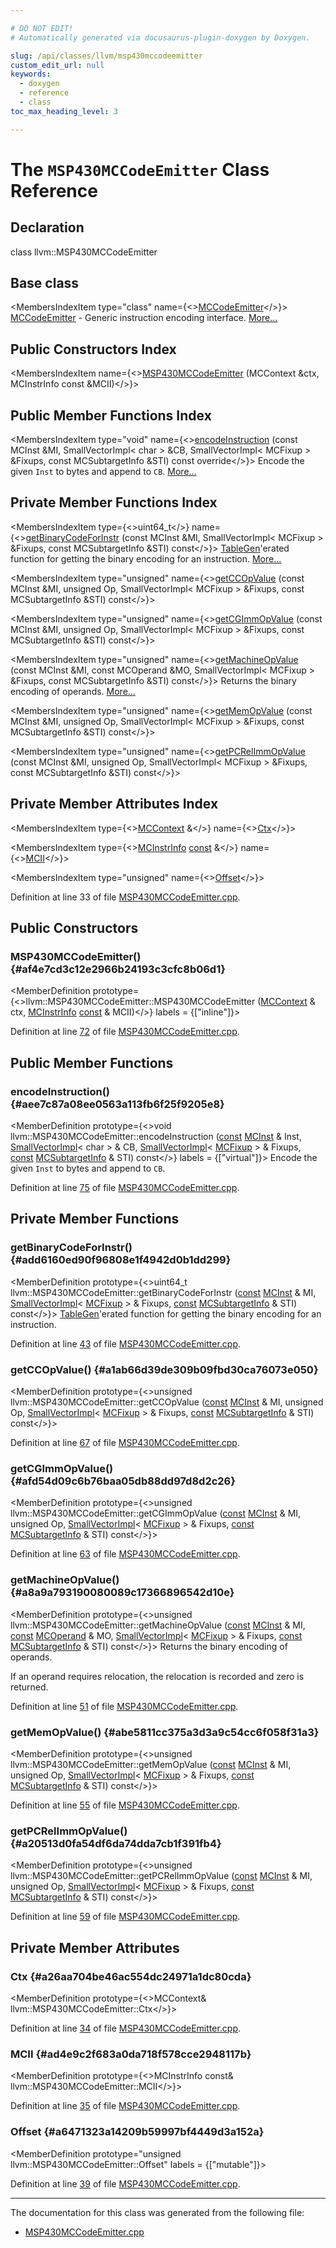 ```yaml
---

# DO NOT EDIT!
# Automatically generated via docusaurus-plugin-doxygen by Doxygen.

slug: /api/classes/llvm/msp430mccodeemitter
custom_edit_url: null
keywords:
  - doxygen
  - reference
  - class
toc_max_heading_level: 3

---
```





# The `MSP430MCCodeEmitter` Class Reference

<DoxygenPage pluginConfig={pluginConfig}>



## Declaration

<CodeBlock>class llvm::MSP430MCCodeEmitter</CodeBlock>

## Base class

<MembersIndex>

<MembersIndexItem
  type="class"
  name={<><a href="/docs/api/classes/llvm/mccodeemitter">MCCodeEmitter</a></>}>
<a href="/docs/api/classes/llvm/mccodeemitter">MCCodeEmitter</a> - Generic instruction encoding interface. <a href="/docs/api/classes/llvm/mccodeemitter/#details">More...</a>
</MembersIndexItem>

</MembersIndex>

## Public Constructors Index

<MembersIndex>

<MembersIndexItem
  name={<><a href="#af4e7cd3c12e2966b24193c3cfc8b06d1">MSP430MCCodeEmitter</a> (MCContext &amp;ctx, MCInstrInfo const &amp;MCII)</>}>
</MembersIndexItem>

</MembersIndex>

## Public Member Functions Index

<MembersIndex>

<MembersIndexItem
  type="void"
  name={<><a href="#aee7c87a08ee0563a113fb6f25f9205e8">encodeInstruction</a> (const MCInst &amp;MI, SmallVectorImpl&lt; char &gt; &amp;CB, SmallVectorImpl&lt; MCFixup &gt; &amp;Fixups, const MCSubtargetInfo &amp;STI) const override</>}>
Encode the given <code>Inst</code> to bytes and append to <code>CB</code>. <a href="#aee7c87a08ee0563a113fb6f25f9205e8">More...</a>
</MembersIndexItem>

</MembersIndex>

## Private Member Functions Index

<MembersIndex>

<MembersIndexItem
  type={<>uint64&#95;t</>}
  name={<><a href="#add6160ed90f96808e1f4942d0b1dd299">getBinaryCodeForInstr</a> (const MCInst &amp;MI, SmallVectorImpl&lt; MCFixup &gt; &amp;Fixups, const MCSubtargetInfo &amp;STI) const</>}>
<a href="/docs/api/namespaces/llvm/tablegen">TableGen</a>&#39;erated function for getting the binary encoding for an instruction. <a href="#add6160ed90f96808e1f4942d0b1dd299">More...</a>
</MembersIndexItem>

<MembersIndexItem
  type="unsigned"
  name={<><a href="#a1ab66d39de309b09fbd30ca76073e050">getCCOpValue</a> (const MCInst &amp;MI, unsigned Op, SmallVectorImpl&lt; MCFixup &gt; &amp;Fixups, const MCSubtargetInfo &amp;STI) const</>}>
</MembersIndexItem>

<MembersIndexItem
  type="unsigned"
  name={<><a href="#afd54d09c6b76baa05db88dd97d8d2c26">getCGImmOpValue</a> (const MCInst &amp;MI, unsigned Op, SmallVectorImpl&lt; MCFixup &gt; &amp;Fixups, const MCSubtargetInfo &amp;STI) const</>}>
</MembersIndexItem>

<MembersIndexItem
  type="unsigned"
  name={<><a href="#a8a9a793190080089c17366896542d10e">getMachineOpValue</a> (const MCInst &amp;MI, const MCOperand &amp;MO, SmallVectorImpl&lt; MCFixup &gt; &amp;Fixups, const MCSubtargetInfo &amp;STI) const</>}>
Returns the binary encoding of operands. <a href="#a8a9a793190080089c17366896542d10e">More...</a>
</MembersIndexItem>

<MembersIndexItem
  type="unsigned"
  name={<><a href="#abe5811cc375a3d3a9c54cc6f058f31a3">getMemOpValue</a> (const MCInst &amp;MI, unsigned Op, SmallVectorImpl&lt; MCFixup &gt; &amp;Fixups, const MCSubtargetInfo &amp;STI) const</>}>
</MembersIndexItem>

<MembersIndexItem
  type="unsigned"
  name={<><a href="#a20513d0fa54df6da74dda7cb1f391fb4">getPCRelImmOpValue</a> (const MCInst &amp;MI, unsigned Op, SmallVectorImpl&lt; MCFixup &gt; &amp;Fixups, const MCSubtargetInfo &amp;STI) const</>}>
</MembersIndexItem>

</MembersIndex>

## Private Member Attributes Index

<MembersIndex>

<MembersIndexItem
  type={<><a href="/docs/api/classes/llvm/mccontext">MCContext</a> &amp;</>}
  name={<><a href="#a26aa704be46ac554dc24971a1dc80cda">Ctx</a></>}>
</MembersIndexItem>

<MembersIndexItem
  type={<><a href="/docs/api/classes/llvm/mcinstrinfo">MCInstrInfo</a> <a href="/docs/api/files/lib/lib/target/lib/target/aarch64/aarch64promoteconstant-cpp/#a90f8350fecae261c25be85d38b451bff">const</a>  &amp;</>}
  name={<><a href="#ad4e9c2f683a0da718f578cce2948117b">MCII</a></>}>
</MembersIndexItem>

<MembersIndexItem
  type="unsigned"
  name={<><a href="#a6471323a14209b59997bf4449d3a152a">Offset</a></>}>
</MembersIndexItem>

</MembersIndex>


Definition at line 33 of file <a href="/docs/api/files/lib/lib/target/lib/target/msp430/lib/target/msp430/mctargetdesc/msp430mccodeemitter-cpp">MSP430MCCodeEmitter.cpp</a>.

<SectionDefinition>

## Public Constructors

### MSP430MCCodeEmitter() {#af4e7cd3c12e2966b24193c3cfc8b06d1}

<MemberDefinition
  prototype={<>llvm::MSP430MCCodeEmitter::MSP430MCCodeEmitter (<a href="/docs/api/classes/llvm/mccontext">MCContext</a> &amp; ctx, <a href="/docs/api/classes/llvm/mcinstrinfo">MCInstrInfo</a> <a href="/docs/api/files/lib/lib/target/lib/target/aarch64/aarch64promoteconstant-cpp/#a90f8350fecae261c25be85d38b451bff">const</a> &amp; MCII)</>}
  labels = {["inline"]}>

Definition at line <a href="/docs/api/files/lib/lib/target/lib/target/msp430/lib/target/msp430/mctargetdesc/msp430mccodeemitter-cpp/#l00072">72</a> of file <a href="/docs/api/files/lib/lib/target/lib/target/msp430/lib/target/msp430/mctargetdesc/msp430mccodeemitter-cpp">MSP430MCCodeEmitter.cpp</a>.
</MemberDefinition>

</SectionDefinition>

<SectionDefinition>

## Public Member Functions

### encodeInstruction() {#aee7c87a08ee0563a113fb6f25f9205e8}

<MemberDefinition
  prototype={<>void llvm::MSP430MCCodeEmitter::encodeInstruction (<a href="/docs/api/files/lib/lib/target/lib/target/aarch64/aarch64promoteconstant-cpp/#a90f8350fecae261c25be85d38b451bff">const</a> <a href="/docs/api/classes/llvm/mcinst">MCInst</a> &amp; Inst, <a href="/docs/api/classes/llvm/smallvectorimpl">SmallVectorImpl</a>&lt; char &gt; &amp; CB, <a href="/docs/api/classes/llvm/smallvectorimpl">SmallVectorImpl</a>&lt; <a href="/docs/api/classes/llvm/mcfixup">MCFixup</a> &gt; &amp; Fixups, <a href="/docs/api/files/lib/lib/target/lib/target/aarch64/aarch64promoteconstant-cpp/#a90f8350fecae261c25be85d38b451bff">const</a> <a href="/docs/api/classes/llvm/mcsubtargetinfo">MCSubtargetInfo</a> &amp; STI) const</>}
  labels = {["virtual"]}>
Encode the given <code>Inst</code> to bytes and append to <code>CB</code>.

Definition at line <a href="/docs/api/files/lib/lib/target/lib/target/msp430/lib/target/msp430/mctargetdesc/msp430mccodeemitter-cpp/#l00075">75</a> of file <a href="/docs/api/files/lib/lib/target/lib/target/msp430/lib/target/msp430/mctargetdesc/msp430mccodeemitter-cpp">MSP430MCCodeEmitter.cpp</a>.
</MemberDefinition>

</SectionDefinition>

<SectionDefinition>

## Private Member Functions

### getBinaryCodeForInstr() {#add6160ed90f96808e1f4942d0b1dd299}

<MemberDefinition
  prototype={<>uint64&#95;t llvm::MSP430MCCodeEmitter::getBinaryCodeForInstr (<a href="/docs/api/files/lib/lib/target/lib/target/aarch64/aarch64promoteconstant-cpp/#a90f8350fecae261c25be85d38b451bff">const</a> <a href="/docs/api/classes/llvm/mcinst">MCInst</a> &amp; MI, <a href="/docs/api/classes/llvm/smallvectorimpl">SmallVectorImpl</a>&lt; <a href="/docs/api/classes/llvm/mcfixup">MCFixup</a> &gt; &amp; Fixups, <a href="/docs/api/files/lib/lib/target/lib/target/aarch64/aarch64promoteconstant-cpp/#a90f8350fecae261c25be85d38b451bff">const</a> <a href="/docs/api/classes/llvm/mcsubtargetinfo">MCSubtargetInfo</a> &amp; STI) const</>}>
<a href="/docs/api/namespaces/llvm/tablegen">TableGen</a>&#39;erated function for getting the binary encoding for an instruction.

Definition at line <a href="/docs/api/files/lib/lib/target/lib/target/msp430/lib/target/msp430/mctargetdesc/msp430mccodeemitter-cpp/#l00043">43</a> of file <a href="/docs/api/files/lib/lib/target/lib/target/msp430/lib/target/msp430/mctargetdesc/msp430mccodeemitter-cpp">MSP430MCCodeEmitter.cpp</a>.
</MemberDefinition>

### getCCOpValue() {#a1ab66d39de309b09fbd30ca76073e050}

<MemberDefinition
  prototype={<>unsigned llvm::MSP430MCCodeEmitter::getCCOpValue (<a href="/docs/api/files/lib/lib/target/lib/target/aarch64/aarch64promoteconstant-cpp/#a90f8350fecae261c25be85d38b451bff">const</a> <a href="/docs/api/classes/llvm/mcinst">MCInst</a> &amp; MI, unsigned Op, <a href="/docs/api/classes/llvm/smallvectorimpl">SmallVectorImpl</a>&lt; <a href="/docs/api/classes/llvm/mcfixup">MCFixup</a> &gt; &amp; Fixups, <a href="/docs/api/files/lib/lib/target/lib/target/aarch64/aarch64promoteconstant-cpp/#a90f8350fecae261c25be85d38b451bff">const</a> <a href="/docs/api/classes/llvm/mcsubtargetinfo">MCSubtargetInfo</a> &amp; STI) const</>}>

Definition at line <a href="/docs/api/files/lib/lib/target/lib/target/msp430/lib/target/msp430/mctargetdesc/msp430mccodeemitter-cpp/#l00067">67</a> of file <a href="/docs/api/files/lib/lib/target/lib/target/msp430/lib/target/msp430/mctargetdesc/msp430mccodeemitter-cpp">MSP430MCCodeEmitter.cpp</a>.
</MemberDefinition>

### getCGImmOpValue() {#afd54d09c6b76baa05db88dd97d8d2c26}

<MemberDefinition
  prototype={<>unsigned llvm::MSP430MCCodeEmitter::getCGImmOpValue (<a href="/docs/api/files/lib/lib/target/lib/target/aarch64/aarch64promoteconstant-cpp/#a90f8350fecae261c25be85d38b451bff">const</a> <a href="/docs/api/classes/llvm/mcinst">MCInst</a> &amp; MI, unsigned Op, <a href="/docs/api/classes/llvm/smallvectorimpl">SmallVectorImpl</a>&lt; <a href="/docs/api/classes/llvm/mcfixup">MCFixup</a> &gt; &amp; Fixups, <a href="/docs/api/files/lib/lib/target/lib/target/aarch64/aarch64promoteconstant-cpp/#a90f8350fecae261c25be85d38b451bff">const</a> <a href="/docs/api/classes/llvm/mcsubtargetinfo">MCSubtargetInfo</a> &amp; STI) const</>}>

Definition at line <a href="/docs/api/files/lib/lib/target/lib/target/msp430/lib/target/msp430/mctargetdesc/msp430mccodeemitter-cpp/#l00063">63</a> of file <a href="/docs/api/files/lib/lib/target/lib/target/msp430/lib/target/msp430/mctargetdesc/msp430mccodeemitter-cpp">MSP430MCCodeEmitter.cpp</a>.
</MemberDefinition>

### getMachineOpValue() {#a8a9a793190080089c17366896542d10e}

<MemberDefinition
  prototype={<>unsigned llvm::MSP430MCCodeEmitter::getMachineOpValue (<a href="/docs/api/files/lib/lib/target/lib/target/aarch64/aarch64promoteconstant-cpp/#a90f8350fecae261c25be85d38b451bff">const</a> <a href="/docs/api/classes/llvm/mcinst">MCInst</a> &amp; MI, <a href="/docs/api/files/lib/lib/target/lib/target/aarch64/aarch64promoteconstant-cpp/#a90f8350fecae261c25be85d38b451bff">const</a> <a href="/docs/api/classes/llvm/mcoperand">MCOperand</a> &amp; MO, <a href="/docs/api/classes/llvm/smallvectorimpl">SmallVectorImpl</a>&lt; <a href="/docs/api/classes/llvm/mcfixup">MCFixup</a> &gt; &amp; Fixups, <a href="/docs/api/files/lib/lib/target/lib/target/aarch64/aarch64promoteconstant-cpp/#a90f8350fecae261c25be85d38b451bff">const</a> <a href="/docs/api/classes/llvm/mcsubtargetinfo">MCSubtargetInfo</a> &amp; STI) const</>}>
Returns the binary encoding of operands.

If an operand requires relocation, the relocation is recorded and zero is returned.

Definition at line <a href="/docs/api/files/lib/lib/target/lib/target/msp430/lib/target/msp430/mctargetdesc/msp430mccodeemitter-cpp/#l00051">51</a> of file <a href="/docs/api/files/lib/lib/target/lib/target/msp430/lib/target/msp430/mctargetdesc/msp430mccodeemitter-cpp">MSP430MCCodeEmitter.cpp</a>.
</MemberDefinition>

### getMemOpValue() {#abe5811cc375a3d3a9c54cc6f058f31a3}

<MemberDefinition
  prototype={<>unsigned llvm::MSP430MCCodeEmitter::getMemOpValue (<a href="/docs/api/files/lib/lib/target/lib/target/aarch64/aarch64promoteconstant-cpp/#a90f8350fecae261c25be85d38b451bff">const</a> <a href="/docs/api/classes/llvm/mcinst">MCInst</a> &amp; MI, unsigned Op, <a href="/docs/api/classes/llvm/smallvectorimpl">SmallVectorImpl</a>&lt; <a href="/docs/api/classes/llvm/mcfixup">MCFixup</a> &gt; &amp; Fixups, <a href="/docs/api/files/lib/lib/target/lib/target/aarch64/aarch64promoteconstant-cpp/#a90f8350fecae261c25be85d38b451bff">const</a> <a href="/docs/api/classes/llvm/mcsubtargetinfo">MCSubtargetInfo</a> &amp; STI) const</>}>

Definition at line <a href="/docs/api/files/lib/lib/target/lib/target/msp430/lib/target/msp430/mctargetdesc/msp430mccodeemitter-cpp/#l00055">55</a> of file <a href="/docs/api/files/lib/lib/target/lib/target/msp430/lib/target/msp430/mctargetdesc/msp430mccodeemitter-cpp">MSP430MCCodeEmitter.cpp</a>.
</MemberDefinition>

### getPCRelImmOpValue() {#a20513d0fa54df6da74dda7cb1f391fb4}

<MemberDefinition
  prototype={<>unsigned llvm::MSP430MCCodeEmitter::getPCRelImmOpValue (<a href="/docs/api/files/lib/lib/target/lib/target/aarch64/aarch64promoteconstant-cpp/#a90f8350fecae261c25be85d38b451bff">const</a> <a href="/docs/api/classes/llvm/mcinst">MCInst</a> &amp; MI, unsigned Op, <a href="/docs/api/classes/llvm/smallvectorimpl">SmallVectorImpl</a>&lt; <a href="/docs/api/classes/llvm/mcfixup">MCFixup</a> &gt; &amp; Fixups, <a href="/docs/api/files/lib/lib/target/lib/target/aarch64/aarch64promoteconstant-cpp/#a90f8350fecae261c25be85d38b451bff">const</a> <a href="/docs/api/classes/llvm/mcsubtargetinfo">MCSubtargetInfo</a> &amp; STI) const</>}>

Definition at line <a href="/docs/api/files/lib/lib/target/lib/target/msp430/lib/target/msp430/mctargetdesc/msp430mccodeemitter-cpp/#l00059">59</a> of file <a href="/docs/api/files/lib/lib/target/lib/target/msp430/lib/target/msp430/mctargetdesc/msp430mccodeemitter-cpp">MSP430MCCodeEmitter.cpp</a>.
</MemberDefinition>

</SectionDefinition>

<SectionDefinition>

## Private Member Attributes

### Ctx {#a26aa704be46ac554dc24971a1dc80cda}

<MemberDefinition
  prototype={<>MCContext&amp; llvm::MSP430MCCodeEmitter::Ctx</>}>

Definition at line <a href="/docs/api/files/lib/lib/target/lib/target/msp430/lib/target/msp430/mctargetdesc/msp430mccodeemitter-cpp/#l00034">34</a> of file <a href="/docs/api/files/lib/lib/target/lib/target/msp430/lib/target/msp430/mctargetdesc/msp430mccodeemitter-cpp">MSP430MCCodeEmitter.cpp</a>.
</MemberDefinition>

### MCII {#ad4e9c2f683a0da718f578cce2948117b}

<MemberDefinition
  prototype={<>MCInstrInfo const&amp; llvm::MSP430MCCodeEmitter::MCII</>}>

Definition at line <a href="/docs/api/files/lib/lib/target/lib/target/msp430/lib/target/msp430/mctargetdesc/msp430mccodeemitter-cpp/#l00035">35</a> of file <a href="/docs/api/files/lib/lib/target/lib/target/msp430/lib/target/msp430/mctargetdesc/msp430mccodeemitter-cpp">MSP430MCCodeEmitter.cpp</a>.
</MemberDefinition>

### Offset {#a6471323a14209b59997bf4449d3a152a}

<MemberDefinition
  prototype="unsigned llvm::MSP430MCCodeEmitter::Offset"
  labels = {["mutable"]}>

Definition at line <a href="/docs/api/files/lib/lib/target/lib/target/msp430/lib/target/msp430/mctargetdesc/msp430mccodeemitter-cpp/#l00039">39</a> of file <a href="/docs/api/files/lib/lib/target/lib/target/msp430/lib/target/msp430/mctargetdesc/msp430mccodeemitter-cpp">MSP430MCCodeEmitter.cpp</a>.
</MemberDefinition>

</SectionDefinition>

<hr/>

The documentation for this class was generated from the following file:

<ul>
<li><a href="/docs/api/files/lib/lib/target/lib/target/msp430/lib/target/msp430/mctargetdesc/msp430mccodeemitter-cpp">MSP430MCCodeEmitter.cpp</a></li>
</ul>

</DoxygenPage>
